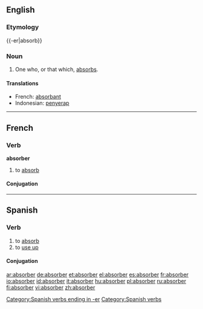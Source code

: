 ==English==

===Etymology===
{{-er|absorb}}

===Noun===
{{wikipedia}}
{{en-noun}}

# One who, or that which, [[absorb]]s.

====Translations====
{{top}}
*French: [[absorbant]] {{m}}
*Indonesian: [[serap|penyerap]]
{{bottom}}

----
==French==

===Verb===
'''absorber'''

# to [[absorb]]

====Conjugation====
{{fr-conj-er|absorb|avoir}}

----

==Spanish==

===Verb===
{{es-verb-er|stem=absorb}}

# to [[absorb]]
# to [[use up]]

====Conjugation====
{{es-conj-er|absorb}}

[[Category:Spanish verbs ending in -er]]
[[Category:Spanish verbs]]

[[ar:absorber]]
[[de:absorber]]
[[et:absorber]]
[[el:absorber]]
[[es:absorber]]
[[fr:absorber]]
[[io:absorber]]
[[id:absorber]]
[[it:absorber]]
[[hu:absorber]]
[[pl:absorber]]
[[ru:absorber]]
[[fi:absorber]]
[[vi:absorber]]
[[zh:absorber]]